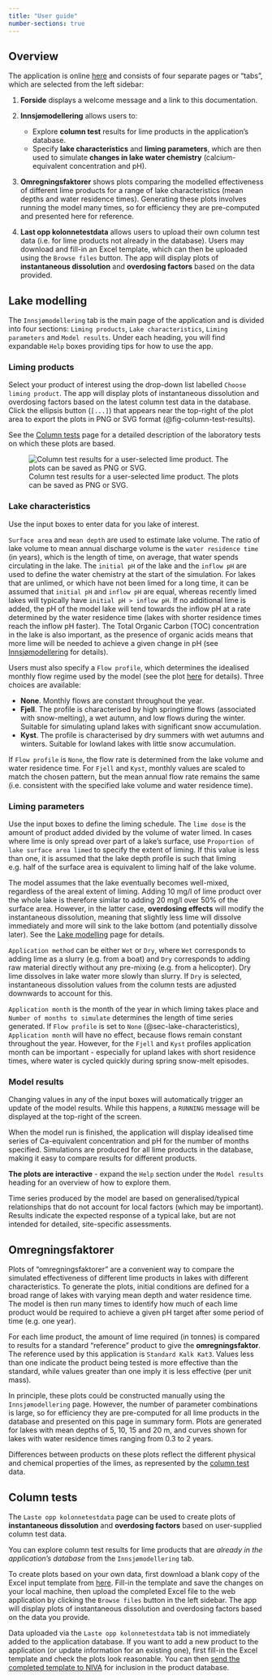 ```yaml
---
title: "User guide"
number-sections: true
---
```


## Overview {#sec-overview}

The application is online [here](https://lake-liming.t.niva.no/) and consists of four separate pages or "tabs", which are selected from the left sidebar:

 1. **Forside** displays a welcome message and a link to this documentation.

 2. **Innsjømodellering** allows users to:
     * Explore **column test** results for lime products in the application's database.
     * Specify **lake characteristics** and **liming parameters**, which are then used to simulate **changes in lake water chemistry** (calcium-equivalent concentration and pH).

 3. **Omregningsfaktorer** shows plots comparing the modelled effectiveness of different lime products for a range of lake characteristics (mean depths and water residence times). Generating these plots involves running the model many times, so for efficiency they are pre-computed and presented here for reference.

 4. **Last opp kolonnetestdata** allows users to upload their own column test data (i.e. for lime products not already in the database). Users may download and fill-in an Excel template, which can then be uploaded using the `Browse files` button. The app will display plots of **instantaneous dissolution** and **overdosing factors** based on the data provided.

## Lake modelling {#sec-lake-modelling}

The `Innsjømodellering` tab is the main page of the application and is divided into four sections: `Liming products`, `Lake characteristics`, `Liming parameters` and `Model results`. Under each heading, you will find expandable `Help` boxes providing tips for how to use the app.

### Liming products {#sec-liming-products}

Select your product of interest using the drop-down list labelled `Choose liming product`. The app will display plots of instantaneous dissolution and overdosing factors based on the latest column test data in the database. Click the ellipsis button (`[...]`) that appears near the top-right of the plot area to export the plots in PNG or SVG format (@fig-column-test-results).

See the [Column tests](https://nivanorge.github.io/lake_liming_app/column-tests.html) page for a detailed description of the laboratory tests on which these plots are based.

![Column test results for a user-selected lime product. The plots can be saved as PNG or SVG.](./images/column_test_results.png){#fig-column-test-results}

### Lake characteristics {#sec-lake-characteristics}

Use the input boxes to enter data for you lake of interest. 

`Surface area` and `mean depth` are used to estimate lake volume. The ratio of lake volume to mean annual discharge volume is the `water residence time` (in years), which is the length of time, on average, that water spends circulating in the lake. The `initial pH` of the lake and the `inflow pH` are used to define the water chemistry at the start of the simulation. For lakes that are unlimed, or which have not been limed for a long time, it can be assumed that `initial pH` and `inflow pH` are equal, whereas recently limed lakes will typically have `initial pH > inflow pH`. If no additional lime is added, the pH of the model lake will tend towards the inflow pH at a rate determined by the water residence time (lakes with shorter residence times reach the inflow pH faster). The Total Organic Carbon (TOC) concentration in the lake is also important, as the presence of organic acids means that more lime will be needed to achieve a given change in pH (see [Innsjømodellering](https://nivanorge.github.io/lake_liming_app/lake-modelling.html#sec-ca-ph) for details).

Users must also specify a `Flow profile`, which determines the idealised monthly flow regime used by the model (see the plot [here](https://nivanorge.github.io/lake_liming_app/lake-modelling.html#fig-flow-profiles) for details). Three choices are available:

 * **None**. Monthly flows are constant throughout the year.
 * **Fjell**. The profile is characterised by high springtime flows (associated with snow-melting), a wet autumn, and low flows during the winter. Suitable for simulating upland lakes with significant snow accumulation.
 * **Kyst**. The profile is characterised by dry summers with wet autumns and winters. Suitable for lowland lakes with little snow accumulation. 

If `Flow profile` is `None`, the flow rate is determined from the lake volume and water residence time. For `Fjell` and `Kyst`, monthly values are scaled to match the chosen pattern, but the mean annual flow rate remains the same (i.e. consistent with the specified lake volume and water residence time).

### Liming parameters {#sec-liming-parameters}

Use the input boxes to define the liming schedule. The `lime dose` is the amount of product added divided by the volume of water limed. In cases where lime is only spread over part of a lake's surface, use `Proportion of lake surface area limed` to specify the extent of liming. If this value is less than one, it is assumed that the lake depth profile is such that liming e.g. half of the surface area is equivalent to liming half of the lake volume.

::: {.callout-note}
The model assumes that the lake eventually becomes well-mixed, regardless of the areal extent of liming. Adding 10 mg/l of lime product over the whole lake is therefore similar to adding 20 mg/l over 50% of the surface area. However, in the latter case, **overdosing effects** will modify the instantaneous dissolution, meaning that slightly less lime will dissolve immediately and more will sink to the lake bottom (and potentially dissolve later). See the [Lake modelling](https://nivanorge.github.io/lake_liming_app/lake-modelling.html#sec-mass-bal-model) page for details.
:::

`Application method` can be either `Wet` or `Dry`, where `Wet` corresponds to adding lime as a slurry (e.g. from a boat) and `Dry` corresponds to adding raw material directly without any pre-mixing (e.g. from a helicopter). Dry lime dissolves in lake water more slowly than slurry. If `Dry` is selected, instantaneous dissolution values from the column tests are adjusted downwards to account for this.

`Application month` is the month of the year in which liming takes place and `Number of months to simulate` determines the length of time series generated. If `Flow profile` is set to `None` (@sec-lake-characteristics), `Application month` will have no effect, because flows remain constant throughout the year. However, for the `Fjell` and `Kyst` profiles application month can be important - especially for upland lakes with short residence times, where water is cycled quickly during spring snow-melt episodes.

### Model results {#sec-model-results}

Changing values in any of the input boxes will automatically trigger an update of the model results. While this happens, a `RUNNING` message will be displayed at the top-right of the screen. 

When the model run is finished, the application will display idealised time series of Ca-equivalent concentration and pH for the number of months specified. Simulations are produced for all lime products in the database, making it easy to compare results for different products. 

**The plots are interactive** - expand the `Help` section under the `Model results` heading for an overview of how to explore them.

::: {.callout-warning}
Time series produced by the model are based on generalised/typical relationships that do not account for local factors (which may be important). Results indicate the expected response of a typical lake, but are not intended for detailed, site-specific assessments.
:::

## Omregningsfaktorer {#sec-comparison-factors}

Plots of "omregningsfaktorer" are a convenient way to compare the simulated effectiveness of different lime products in lakes with different characteristics. To generate the plots, initial conditions are defined for a broad range of lakes with varying mean depth and water residence time. The model is then run many times to identify how much of each lime product would be required to achieve a given pH target after some period of time (e.g. one year). 

For each lime product, the amount of lime required (in tonnes) is compared to results for a standard "reference" product to give the **omregningsfaktor**. The reference used by this application is `Standard Kalk Kat3`. Values less than one indicate the product being tested is more effective than the standard, while values greater than one imply it is less effective (per unit mass).

In principle, these plots could be constructed manually using the `Innsjømodellering` page. However, the number of parameter combinations is large, so for efficiency they are pre-computed for all lime products in the database and presented on this page in summary form. Plots are generated for lakes with mean depths of 5, 10, 15 and 20 m, and curves shown for lakes with water residence times ranging from 0.3 to 2 years.

Differences between products on these plots reflect the different physical and chemical properties of the limes, as represented by the [column test](https://nivanorge.github.io/lake_liming_app/column-tests.html) data.

## Column tests {#sec-column-tests}

The `Laste opp kolonnetestdata` page can be used to create plots of **instantaneous dissolution** and **overdosing factors** based on user-supplied column test data.

::: {.callout-note}
You can explore column test results for lime products that are *already in the application's database* from the `Innsjømodellering` tab.
:::

To create plots based on your own data, first download a blank copy of the Excel input template from [here](https://github.com/NIVANorge/lake_liming_app/raw/main/data/liming_app_data_template_v1-1.xlsx). Fill-in the template and save the changes on your local machine, then upload the completed Excel file to the web application by clicking the `Browse files` button in the left sidebar. The app will display plots of instantaneous dissolution and overdosing factors based on the data you provide.

::: {.callout-note}
Data uploaded via the `Laste opp kolonnetestdata` tab is not immediately added to the application database. If you want to add a new product to the application (or update information for an existing one), first fill-in the Excel template and check the plots look reasonable. You can then [send the completed template to NIVA](mailto:james.sample@niva.no) for inclusion in the product database.
:::
